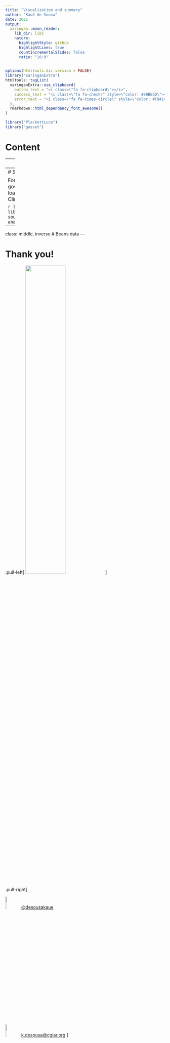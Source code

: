 ```yaml
---
title: "Visualization and summary"
author: "Kauê de Sousa"
date: 2021
output:
  xaringan::moon_reader:
    lib_dir: libs
    nature:
      highlightStyle: github
      highlightLines: true
      countIncrementalSlides: false
      ratio: "16:9"
---
```


```r
options(htmltools.dir.version = FALSE)
library("xaringanExtra")
htmltools::tagList(
  xaringanExtra::use_clipboard(
    button_text = "<i class=\"fa fa-clipboard\"></i>",
    success_text = "<i class=\"fa fa-check\" style=\"color: #90BE6D\"></i>",
    error_text = "<i class=\"fa fa-times-circle\" style=\"color: #F94144\"></i>"
  ),
  rmarkdown::html_dependency_font_awesome()
)

library("PlackettLuce")
library("gosset")
```


# Content

---
# Lecture

The lecture on this topic will be available on Tuesday 30 of March

---
# Set up

For this lecture we need to packages PlackettLuce, ggplot2, gosset and igraph. We load the packages with `library()`. We also load some extra functions from the workflow employed in the ClimMob platform.

```r
library("PlackettLuce")
library("ggplot2")
library("gosset")
library("igraph")
source("https://raw.githubusercontent.com/AgrDataSci/ClimMob-analysis/master/R/functions.R")
```

---
class: middle, inverse
# Beans data
---

# **Thank you!**

.pull-left[
<img src="img/logos-v.png" width="50%"/>
]

.pull-right[

<img src="https://img.icons8.com/color/64/000000/twitter.png" width = "10%">[@desousakaue](https://twitter.com/desousakaue)

<img src="https://img.icons8.com/ios-filled/50/000000/email-open.png" width = "10%">[k.desousa@cgiar.org](mailto:k.desousa@cgiar.org)
]


